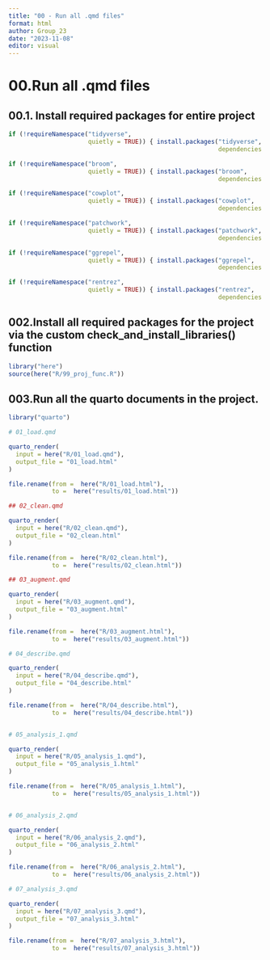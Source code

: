 ```yaml
---
title: "00 - Run all .qmd files"
format: html
author: Group_23
date: "2023-11-08"
editor: visual
---
```


# 00.Run all .qmd files

## 00.1. Install required packages for entire project

```r
if (!requireNamespace("tidyverse", 
                      quietly = TRUE)) { install.packages("tidyverse", 
                                                          dependencies = TRUE) }

if (!requireNamespace("broom", 
                      quietly = TRUE)) { install.packages("broom", 
                                                          dependencies = TRUE) }

if (!requireNamespace("cowplot", 
                      quietly = TRUE)) { install.packages("cowplot", 
                                                          dependencies = TRUE) }

if (!requireNamespace("patchwork", 
                      quietly = TRUE)) { install.packages("patchwork", 
                                                          dependencies = TRUE) }

if (!requireNamespace("ggrepel", 
                      quietly = TRUE)) { install.packages("ggrepel", 
                                                          dependencies = TRUE) }

if (!requireNamespace("rentrez", 
                      quietly = TRUE)) { install.packages("rentrez", 
                                                          dependencies = TRUE) }

```

## 002.Install all required packages for the project via the custom check_and_install_libraries() function

```r
library("here")
source(here("R/99_proj_func.R"))
```

## 003.Run all the quarto documents in the project.

```r
library("quarto")
```

```r

# 01_load.qmd

quarto_render(
  input = here("R/01_load.qmd"),
  output_file = "01_load.html"
)

file.rename(from =  here("R/01_load.html"),
            to =  here("results/01_load.html"))

## 02_clean.qmd

quarto_render(
  input = here("R/02_clean.qmd"),
  output_file = "02_clean.html"
)

file.rename(from =  here("R/02_clean.html"),
            to =  here("results/02_clean.html"))

## 03_augment.qmd

quarto_render(
  input = here("R/03_augment.qmd"),
  output_file = "03_augment.html"
)

file.rename(from =  here("R/03_augment.html"),
            to =  here("results/03_augment.html"))

# 04_describe.qmd

quarto_render(
  input = here("R/04_describe.qmd"),
  output_file = "04_describe.html"
)

file.rename(from =  here("R/04_describe.html"),
            to =  here("results/04_describe.html"))


# 05_analysis_1.qmd

quarto_render(
  input = here("R/05_analysis_1.qmd"),
  output_file = "05_analysis_1.html"
)

file.rename(from =  here("R/05_analysis_1.html"),
            to =  here("results/05_analysis_1.html"))


# 06_analysis_2.qmd

quarto_render(
  input = here("R/06_analysis_2.qmd"),
  output_file = "06_analysis_2.html"
)

file.rename(from =  here("R/06_analysis_2.html"),
            to =  here("results/06_analysis_2.html"))

# 07_analysis_3.qmd

quarto_render(
  input = here("R/07_analysis_3.qmd"),
  output_file = "07_analysis_3.html"
)

file.rename(from =  here("R/07_analysis_3.html"),
            to =  here("results/07_analysis_3.html"))


```
